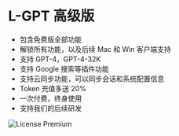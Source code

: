 # L-GPT 高级版

- 包含免费版全部功能
- 解锁所有功能，以及后续 Mac 和 Win 客户端支持
- 支持 GPT-4，GPT-4-32K
- 支持 Google 搜索等插件功能
- 支持云同步功能，可以同步会话和系统配置信息
- Token 充值多送 20%
- 一次付费，终身使用
- 支持我们的后续研发

![License Premium](/license/premium-zh-CN.png)
